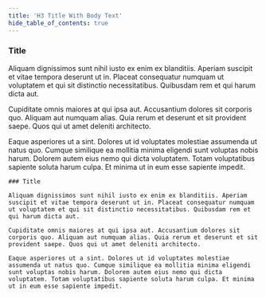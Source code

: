 ```yaml
---
title: 'H3 Title With Body Text'
hide_table_of_contents: true
---
```


### Title

Aliquam dignissimos sunt nihil iusto ex enim ex blanditiis. Aperiam suscipit et vitae tempora deserunt ut in. Placeat consequatur numquam ut voluptatem et qui sit distinctio necessitatibus. Quibusdam rem et qui harum dicta aut.

Cupiditate omnis maiores at qui ipsa aut. Accusantium dolores sit corporis quo. Aliquam aut numquam alias. Quia rerum et deserunt et sit provident saepe. Quos qui ut amet deleniti architecto.

Eaque asperiores ut a sint. Dolores ut id voluptates molestiae assumenda ut natus quo. Cumque similique ea mollitia minima eligendi sunt voluptas nobis harum. Dolorem autem eius nemo qui dicta voluptatem. Totam voluptatibus sapiente soluta harum culpa. Et minima ut in eum esse sapiente impedit.

```mdx
### Title

Aliquam dignissimos sunt nihil iusto ex enim ex blanditiis. Aperiam suscipit et vitae tempora deserunt ut in. Placeat consequatur numquam ut voluptatem et qui sit distinctio necessitatibus. Quibusdam rem et qui harum dicta aut.

Cupiditate omnis maiores at qui ipsa aut. Accusantium dolores sit corporis quo. Aliquam aut numquam alias. Quia rerum et deserunt et sit provident saepe. Quos qui ut amet deleniti architecto.

Eaque asperiores ut a sint. Dolores ut id voluptates molestiae assumenda ut natus quo. Cumque similique ea mollitia minima eligendi sunt voluptas nobis harum. Dolorem autem eius nemo qui dicta voluptatem. Totam voluptatibus sapiente soluta harum culpa. Et minima ut in eum esse sapiente impedit.
```
